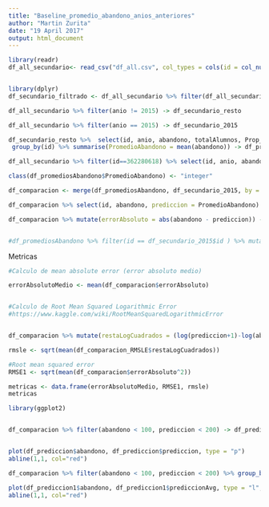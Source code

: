 ```yaml
---
title: "Baseline_promedio_abandono_anios_anteriores"
author: "Martin Zurita"
date: "19 April 2017"
output: html_document
---
```


```r
library(readr)
df_all_secundario<- read_csv("df_all.csv", col_types = cols(id = col_number(), sec_hs_pro_ncub = col_number(), sec_hs_otros_ncub = col_number()))


library(dplyr)
df_secundario_filtrado <- df_all_secundario %>% filter(df_all_secundario$abandono < 140)

df_all_secundario %>% filter(anio != 2015) -> df_secundario_resto

df_all_secundario %>% filter(anio == 2015) -> df_secundario_2015

df_secundario_resto %>%  select(id, anio, abandono, totalAlumnos, Prop_Abandono, provincia) %>%
 group_by(id) %>% summarise(PromedioAbandono = mean(abandono)) -> df_promediosAbandono

df_all_secundario %>% filter(id==362280618) %>% select(id, anio, abandono, totalAlumnos, Prop_Abandono, provincia) -> df_prueba

class(df_promediosAbandono$PromedioAbandono) <- "integer"

df_comparacion <- merge(df_promediosAbandono, df_secundario_2015, by = "id")

df_comparacion %>% select(id, abandono, prediccion = PromedioAbandono) -> df_comparacion

df_comparacion %>% mutate(errorAbsoluto = abs(abandono - prediccion)) -> df_comparacion


#df_promediosAbandono %>% filter(id == df_secundario_2015$id ) %>% mutate(abandonoReal = df_secundario_2015$abandono) -> df_comparacion
```


Metricas
```r
#Calculo de mean absolute error (error absoluto medio)

errorAbsolutoMedio <- mean(df_comparacion$errorAbsoluto)


#Calculo de Root Mean Squared Logarithmic Error
#https://www.kaggle.com/wiki/RootMeanSquaredLogarithmicError


df_comparacion %>% mutate(restaLogCuadrados = (log(prediccion+1)-log(abandono+1))^2) -> df_comparacion_RMSLE

rmsle <- sqrt(mean(df_comparacion_RMSLE$restaLogCuadrados))

#Root mean squared error
RMSE1 <- sqrt(mean(df_comparacion$errorAbsoluto^2))

metricas <- data.frame(errorAbsolutoMedio, RMSE1, rmsle)
metricas
```


```r
library(ggplot2)


df_comparacion %>% filter(abandono < 100, prediccion < 200) -> df_prediccion


plot(df_prediccion$abandono, df_prediccion$prediccion, type = "p")
abline(1,1, col="red")

```



```r

df_comparacion %>% filter(abandono < 100, prediccion < 200) %>% group_by(abandono) %>% summarise(prediccionAvg = mean(prediccion)) -> df_prediccion1

plot(df_prediccion1$abandono, df_prediccion1$prediccionAvg, type = "l", col="blue")
abline(1,1, col="red")







```


